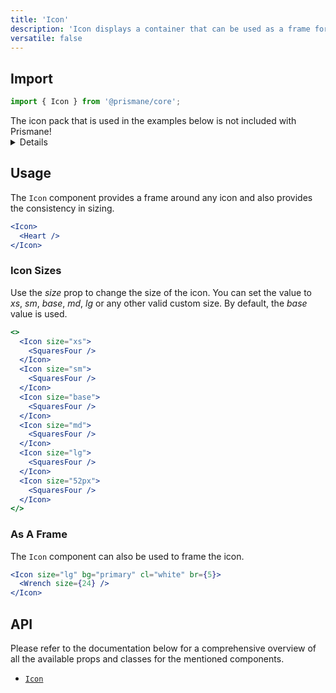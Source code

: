 ---
title: 'Icon'
description: 'Icon displays a container that can be used as a frame for an icon and provides consistency in sizing.'
versatile: false
---

## Import

```js
import { Icon } from '@prismane/core';
```

<Warning>
  The icon pack that is used in the examples below is not included with
  Prismane!
</Warning>

<Details summary="Additional steps to include the icons used in the examples">
To install the icons used in the examples you have to install the `@phosphor-icon/react` package.

This can be done by running the following command:

```json files={[ { name: "npm", value: "npm i @phopshor-icons/react", language: "json", icon: <Npm />, }, { name: "yarn", value: "yarn add @phosphor-icons/react", language: "json", icon: <Yarn />, }, { name: "pnpm", value: "pnpm add @phosphor-icons/react", language: "json", icon: <Pnpm />, }, ]}

```

</Details>

## Usage

The `Icon` component provides a frame around any icon and also provides the consistency in sizing.

```jsx preview
<Icon>
  <Heart />
</Icon>
```

### Icon Sizes

Use the _size_ prop to change the size of the icon. You can set the value to _xs_, _sm_, _base_, _md_, _lg_ or any other valid custom size. By default, the _base_ value is used.

```jsx preview
<>
  <Icon size="xs">
    <SquaresFour />
  </Icon>
  <Icon size="sm">
    <SquaresFour />
  </Icon>
  <Icon size="base">
    <SquaresFour />
  </Icon>
  <Icon size="md">
    <SquaresFour />
  </Icon>
  <Icon size="lg">
    <SquaresFour />
  </Icon>
  <Icon size="52px">
    <SquaresFour />
  </Icon>
</>
```

### As A Frame

The `Icon` component can also be used to frame the icon.

```jsx preview
<Icon size="lg" bg="primary" cl="white" br={5}>
  <Wrench size={24} />
</Icon>
```

## API

Please refer to the documentation below for a comprehensive overview of all the available props and classes for the mentioned components.

- [`Icon`](/docs/components-api/icon-api)
